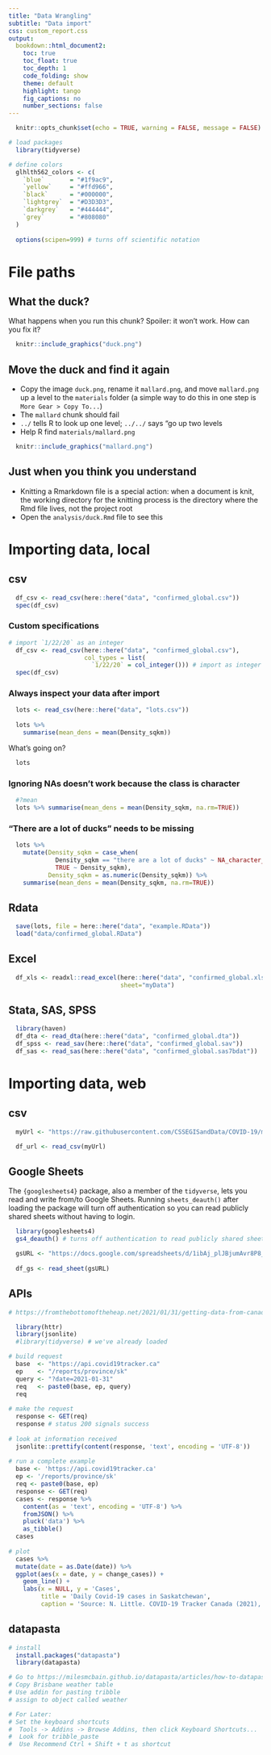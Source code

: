 ```yaml
---
title: "Data Wrangling"
subtitle: "Data import"
css: custom_report.css
output: 
  bookdown::html_document2:
    toc: true
    toc_float: true
    toc_depth: 1
    code_folding: show
    theme: default
    highlight: tango
    fig_captions: no
    number_sections: false
---
```


```r
  knitr::opts_chunk$set(echo = TRUE, warning = FALSE, message = FALSE)

# load packages
  library(tidyverse)
```

```r
# define colors
  glhlth562_colors <- c(
    `blue`       = "#1f9ac9",
    `yellow`     = "#ffd966",
    `black`      = "#000000",
    `lightgrey`  = "#D3D3D3",
    `darkgrey`   = "#444444",
    `grey`       = "#808080"
  )
  
  options(scipen=999) # turns off scientific notation
```

# File paths

## What the duck?

What happens when you run this chunk? Spoiler: it won't work. How can you fix it?

```r
  knitr::include_graphics("duck.png")
```

## Move the duck and find it again

* Copy the image `duck.png`, rename it `mallard.png`, and move `mallard.png` up a level to the `materials` folder (a simple way to do this in one step is `More Gear > Copy To...`)
* The `mallard` chunk should fail
* `../` tells R to look up one level; `../../` says "go up two levels
* Help R find `materials/mallard.png`

```r
  knitr::include_graphics("mallard.png")
```

## Just when you think you understand

* Knitting a Rmarkdown file is a special action: when a document is knit, the working directory for the knitting process is the directory where the Rmd file lives, not the project root
* Open the `analysis/duck.Rmd` file to see this

# Importing data, local

## csv

```r
  df_csv <- read_csv(here::here("data", "confirmed_global.csv"))
  spec(df_csv)
```

### Custom specifications

```r
# import `1/22/20` as an integer
  df_csv <- read_csv(here::here("data", "confirmed_global.csv"),
                     col_types = list(
                       `1/22/20` = col_integer())) # import as integer
  spec(df_csv)
```

### Always inspect your data after import

```r
  lots <- read_csv(here::here("data", "lots.csv"))
  
  lots %>% 
    summarise(mean_dens = mean(Density_sqkm))
```

What's going on?

```r
  lots
```

### Ignoring NAs doesn't work because the class is character

```r
  #?mean
  lots %>% summarise(mean_dens = mean(Density_sqkm, na.rm=TRUE))
```

### "There are a lot of ducks" needs to be missing

```r
  lots %>% 
    mutate(Density_sqkm = case_when(
             Density_sqkm == "there are a lot of ducks" ~ NA_character_,
             TRUE ~ Density_sqkm),
           Density_sqkm = as.numeric(Density_sqkm)) %>%
    summarise(mean_dens = mean(Density_sqkm, na.rm=TRUE))
```

## Rdata

```r
  save(lots, file = here::here("data", "example.RData"))
  load("data/confirmed_global.RData")
```

## Excel

```r
  df_xls <- readxl::read_excel(here::here("data", "confirmed_global.xlsx"),
                               sheet="myData")
```

## Stata, SAS, SPSS

```r
  library(haven)
  df_dta <- read_dta(here::here("data", "confirmed_global.dta"))
  df_spss <- read_sav(here::here("data", "confirmed_global.sav"))
  df_sas <- read_sas(here::here("data", "confirmed_global.sas7bdat"))
```

# Importing data, web

## csv

```r
  myUrl <- "https://raw.githubusercontent.com/CSSEGISandData/COVID-19/master/csse_covid_19_data/csse_covid_19_time_series/time_series_covid19_confirmed_global.csv"

  df_url <- read_csv(myUrl)
```

## Google Sheets

The `{googlesheets4}` package, also a member of the `tidyverse`, lets you read and write from/to Google Sheets. Running `sheets_deauth()` after loading the package will turn off authentication so you can read publicly shared sheets without having to login.

```r
  library(googlesheets4)
  gs4_deauth() # turns off authentication to read publicly shared sheets without login

  gsURL <- "https://docs.google.com/spreadsheets/d/1ibAj_plJBjumAvr8P8_TzwWaU8gTciOeuTwVjN4cZIM/edit?usp=sharing"
  
  df_gs <- read_sheet(gsURL)
```

## APIs

```r
# https://fromthebottomoftheheap.net/2021/01/31/getting-data-from-canada-covid-19-tracker-using-r/

  library(httr)
  library(jsonlite)
  #library(tidyverse) # we've already loaded

# build request 
  base  <- "https://api.covid19tracker.ca"
  ep    <- "/reports/province/sk"
  query <- "?date=2021-01-31"
  req   <- paste0(base, ep, query)
  req
  
# make the request
  response <- GET(req)
  response # status 200 signals success
  
# look at information received
  jsonlite::prettify(content(response, 'text', encoding = 'UTF-8'))
  
# run a complete example
  base <- 'https://api.covid19tracker.ca'
  ep <- '/reports/province/sk'
  req <- paste0(base, ep)
  response <- GET(req)
  cases <- response %>%
    content(as = 'text', encoding = 'UTF-8') %>%
    fromJSON() %>%
    pluck('data') %>%
    as_tibble()
  cases
  
# plot
  cases %>%
  mutate(date = as.Date(date)) %>%
  ggplot(aes(x = date, y = change_cases)) +
    geom_line() +
    labs(x = NULL, y = 'Cases',
         title = 'Daily Covid-19 cases in Saskatchewan',
         caption = 'Source: N. Little. COVID-19 Tracker Canada (2021), COVID19tracker.ca')
```
## datapasta

```r
# install
  install.packages("datapasta")
  library(datapasta)

# Go to https://milesmcbain.github.io/datapasta/articles/how-to-datapasta.html
# Copy Brisbane weather table
# Use addin for pasting tribble
# assign to object called weather

# For Later:
# Set the keyboard shortcuts 
#  Tools -> Addins -> Browse Addins, then click Keyboard Shortcuts...
#  Look for tribble_paste
#  Use Recommend Ctrl + Shift + t as shortcut

```


